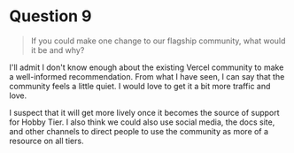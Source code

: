 # Question 9

> If you could make one change to our flagship community, what would it be and why?

I'll admit I don't know enough about the existing Vercel community to make a well-informed recommendation. From what I have seen, I can say that the community feels a little quiet. I would love to get it a bit more traffic and love.

I suspect that it will get more lively once it becomes the source of support for Hobby Tier. I also think we could also use social media, the docs site, and other channels to direct people to use the community as more of a resource on all tiers.
